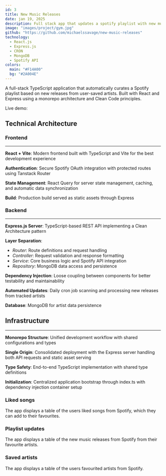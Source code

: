 ```yaml
---
id: 3
title: New Music Releases
date: jan 19, 2025
description: Full stack app that updates a spotify playlist with new music releases
image: "images/project/gym.jpg"
github: "https://github.com/michaelssavage/new-music-releases"
technology:
  - React.js
  - Express.js
  - CRON
  - MongoDB
  - Spotify API
colors:
  main: "#F14A00"
  bg: "#2A004E"
---
```





A full-stack TypeScript application that automatically curates a Spotify playlist based on new releases from user-saved artists. Built with React and Express using a monorepo architecture and Clean Code principles.

Live demo: <Anchor link="https://new-music-releases-production.up.railway.app/" variant="link" />

## Technical Architecture

### Frontend

<hr />

**React + Vite**: Modern frontend built with TypeScript and Vite for the best development experience

**Authentication**: Secure Spotify OAuth integration with protected routes using Tanstack Router

**State Management**: React Query for server state management, caching, and automatic data synchronization

**Build**: Production build served as static assets through Express

### Backend

<hr />

**Express.js Server**: TypeScript-based REST API implementing a Clean Architecture pattern

**Layer Separation**:
- *Router*: Route definitions and request handling
- *Controller*: Request validation and response formatting
- *Service*: Core business logic and Spotify API integration
- *Repository*: MongoDB data access and persistence

**Dependency Injection**: Loose coupling between components for better testability and maintainability

**Automated Updates**: Daily cron job scanning and processing new releases from tracked artists

**Database**: MongoDB for artist data persistence

## Infrastructure

<hr />

**Monorepo Structure**: Unified development workflow with shared configurations and types

**Single Origin**: Consolidated deployment with the Express server handling both API requests and static asset serving

**Type Safety**: End-to-end TypeScript implementation with shared type definitions

**Initialization**: Centralized application bootstrap through index.ts with dependency injection container setup

### Liked songs

The app displays a table of the users liked songs from Spotify, which they can add to their favourites.

<Picture src={likedSongs} alt="Liked songs table" />

### Playlist updates

The app displays a table of the new music releases from Spotify from their favourite artists.

<Picture src={playlistUpdates} alt="Liked songs table" />

### Saved artists

The app displays a table of the users favourited artists from Spotify.

<Picture src={savedArtists} alt="Liked songs table" />